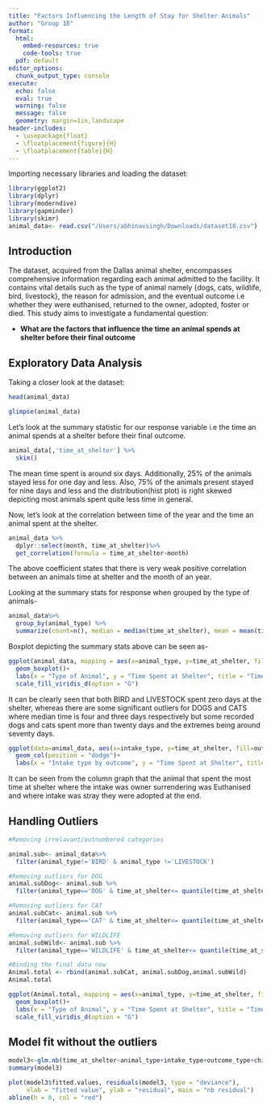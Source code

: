 ```yaml
---
title: "Factors Influencing the Length of Stay for Shelter Animals"
author: "Group 18"
format: 
  html:
    embed-resources: true
    code-tools: true
  pdf: default
editor_options: 
  chunk_output_type: console
execute:
  echo: false
  eval: true
  warning: false
  message: false
  geometry: margin=1in,landscape
header-includes:
  - \usepackage{float}  
  - \floatplacement{figure}{H}  
  - \floatplacement{table}{H}
---
```


Importing necessary libraries and loading the dataset:

```r
library(ggplot2)
library(dplyr)
library(moderndive)
library(gapminder)
library(skimr)
animal_data<- read.csv("/Users/abhinavsingh/Downloads/dataset18.csv")
```

## Introduction

The dataset, acquired from the Dallas animal shelter, encompasses comprehensive information regarding each animal admitted to the facility. It contains vital details such as the type of animal namely {dogs, cats, wildlife, bird, livestock}, the reason for admission, and the eventual outcome i.e whether they were euthanised, returned to the owner, adopted, foster or died. This study aims to investigate a fundamental question:

-   **What are the factors that influence the time an animal spends at shelter before their final outcome**

## Exploratory Data Analysis

Taking a closer look at the dataset:

```r
head(animal_data)
```

```r
glimpse(animal_data)
```

Let's look at the summary statistic for our response variable i.e the time an animal spends at a shelter before their final outcome.

```r
animal_data[,'time_at_shelter'] %>%
  skim()
```

The mean time spent is around six days. Additionally, 25% of the animals stayed less for one day and less. Also, 75% of the animals present stayed for nine days and less and the distribution(hist plot) is right skewed depicting most animals spent quite less time in general.

Now, let's look at the correlation between time of the year and the time an animal spent at the shelter.

```r
animal_data %>%
  dplyr::select(month, time_at_shelter)%>%
  get_correlation(formula = time_at_shelter~month)
```

The above coefficient states that there is very weak positive correlation between an animals time at shelter and the month of an year.

Looking at the summary stats for response when grouped by the type of animals-

```r
animal_data%>%
  group_by(animal_type) %>%
  summarize(count=n(), median = median(time_at_shelter), mean = mean(time_at_shelter), quantile_75 = quantile(time_at_shelter, 0.75))
```

Boxplot depicting the summary stats above can be seen as-

```r
ggplot(animal_data, mapping = aes(x=animal_type, y=time_at_shelter, fill = animal_type)) +
  geom_boxplot()+
  labs(x = "Type of Animal", y = "Time Spent at Shelter", title = "Time spent at shelter by different types of animal") +
  scale_fill_viridis_d(option = "G") 
```

It can be clearly seen that both BIRD and LIVESTOCK spent zero days at the shelter, whereas there are some significant outliers for DOGS and CATS where median time is four and three days respectively but some recorded dogs and cats spent more than twenty days and the extremes being around seventy days.

```r
ggplot(data=animal_data, aes(x=intake_type, y=time_at_shelter, fill=outcome_type))+
  geom_col(position = "dodge")+
  labs(x = "Intake type by outcome", y = "Time Spent at Shelter", title = "Time spent at shelter vs Outcome of the animals & their intake") 
```

It can be seen from the column graph that the animal that spent the most time at shelter where the intake was owner surrendering was Euthanised and where intake was stray they were adopted at the end.

## Handling Outliers

```r
#Removing irrelavant/outnumbered categories

animal.sub<- animal_data%>%
  filter(animal_type!='BIRD' & animal_type !='LIVESTOCK')
```

```r
#Removing outliers for DOG
animal.subDog<- animal.sub %>%
  filter(animal_type=='DOG' & time_at_shelter<= quantile(time_at_shelter, 0.75)+1.5*(quantile(time_at_shelter, 0.75)-quantile(time_at_shelter, 0.25)))
```

```r
#Removing outliers for CAT
animal.subCat<- animal.sub %>%
  filter(animal_type=='CAT' & time_at_shelter<= quantile(time_at_shelter, 0.75)+1.5*(quantile(time_at_shelter, 0.75)-quantile(time_at_shelter, 0.25)))
```

```r
#Removing outliers for WILDLIFE
animal.subWild<- animal.sub %>%
  filter(animal_type=='WILDLIFE' & time_at_shelter<= quantile(time_at_shelter, 0.75)+1.5*(quantile(time_at_shelter, 0.75)-quantile(time_at_shelter, 0.25)))
```

```r
#Binding the final data now
Animal.total <- rbind(animal.subCat, animal.subDog,animal.subWild)
Animal.total
```

```r
ggplot(Animal.total, mapping = aes(x=animal_type, y=time_at_shelter, fill = animal_type)) +
  geom_boxplot()+
  labs(x = "Type of Animal", y = "Time Spent at Shelter", title = "Time spent at shelter by different types of animal") +
  scale_fill_viridis_d(option = "G") 
```

## Model fit without the outliers

```r
model3<-glm.nb(time_at_shelter~animal_type+intake_type+outcome_type+chip_status,data=Animal.total)
summary(model3)
```

```r
plot(model3$fitted.values, residuals(model3, type = "deviance"),
     xlab = "fitted value", ylab = "residual", main = "nb residual")
abline(h = 0, col = "red")
```
